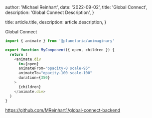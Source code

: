 
  author: 'Michael Reinhart',
  date: '2022-09-02',
  title: 'Global Connect',
  description:
    'Global Connect Description',
}

  title: article.title,
  description: article.description,
}


Global Connect

```js
import { animate } from '@planetaria/animaginary'

export function MyComponent({ open, children }) {
  return (
    <animate.div
      in={open}
      animateFrom="opacity-0 scale-95"
      animateTo="opacity-100 scale-100"
      duration={350}
    >
      {children}
    </animate.div>
  )
}
```


https://github.com/MReinhart1/global-connect-backend